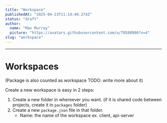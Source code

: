 ```yaml
---
title: "Workspace"
publishedAt: "2025-04-23T11:14:49.274Z"
status: "draft"
author:
  name: "Max Murray"
  picture: "https://avatars.githubusercontent.com/u/78588986?v=4"
slug: "workspace"
---
```


---

# Workspaces

(Package is also counted as workspace TODO: write more about it)

Create a new workspace is easy in 2 steps:

1. Create a new folder in whereever you want. (if it is shared code between projects, create it in `packages` folder)
2. Create a new `package.json` file in that folder. 
   - Name: the name of the workspace ex. client, api-server